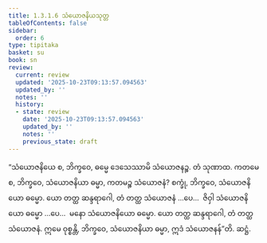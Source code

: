```yaml
---
title: 1.3.1.6 သံယောဇနိယသုတ္တ
tableOfContents: false
sidebar:
  order: 6
type: tipitaka
basket: su
book: sn
review:
  current: review
  updated: '2025-10-23T09:13:57.094563'
  updated_by: ''
  notes: ''
  history:
  - state: review
    date: '2025-10-23T09:13:57.094563'
    updated_by: ''
    notes: ''
    previous_state: draft
---
```



<ReviewStatus review={frontmatter.review} showDetails={true} />

<HypothesisAnnotation frontmatter={frontmatter} />

<DynamicBreadcrumb />

<Division number="109" book="sn" e="ch" v="18" p="296">

<Paragraph number="598" book="sn">
“သံယောဇနိယေ စ, ဘိက္ခဝေ, ဓမ္မေ ဒေသေဿာမိ သံယောဇနဉ္စ. တံ သုဏာထ. ကတမေ စ, ဘိက္ခဝေ, သံယောဇနိယာ ဓမ္မာ, ကတမဉ္စ သံယောဇနံ? စက္ခုံ, ဘိက္ခဝေ, သံယောဇနိယော ဓမ္မော. ယော တတ္ထ ဆန္ဒရာဂေါ, တံ တတ္ထ သံယောဇနံ …ပေ…  ဇိဝှါ သံယောဇနိယော ဓမ္မော …ပေ…  မနော သံယောဇနိယော ဓမ္မော. ယော တတ္ထ ဆန္ဒရာဂေါ, တံ တတ္ထ သံယောဇနံ. ဣမေ ဝုစ္စန္တိ, ဘိက္ခဝေ, သံယောဇနိယာ ဓမ္မာ, ဣဒံ သံယောဇနန်”တိ.

</Paragraph>
</Division>

<Paragraph number="599" type="center" book="sn">
ဆဋ္ဌံ.
</Paragraph>